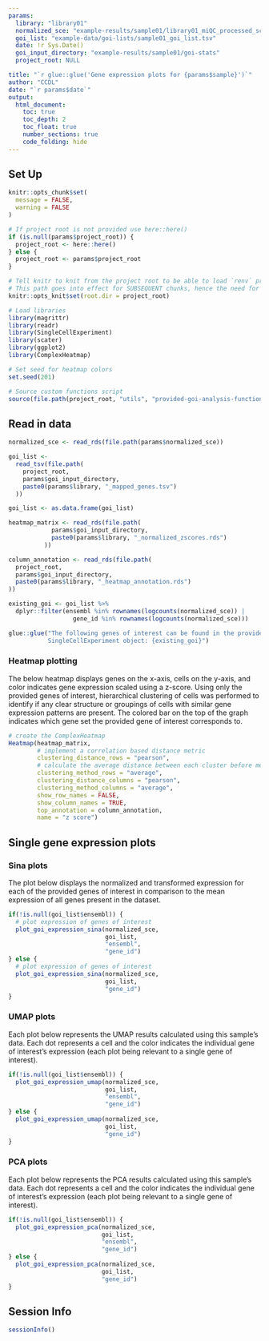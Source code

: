 ```yaml
---
params:
  library: "library01"
  normalized_sce: "example-results/sample01/library01_miQC_processed_sce.rds"
  goi_list: "example-data/goi-lists/sample01_goi_list.tsv"
  date: !r Sys.Date()
  goi_input_directory: "example-results/sample01/goi-stats"
  project_root: NULL

title: "`r glue::glue('Gene expression plots for {params$sample}')`"
author: "CCDL"
date: "`r params$date`"
output: 
  html_document:
    toc: true
    toc_depth: 2
    toc_float: true
    number_sections: true
    code_folding: hide
---
```


## Set Up

```r
knitr::opts_chunk$set(
  message = FALSE,
  warning = FALSE
)

# If project root is not provided use here::here() 
if (is.null(params$project_root)) {
  project_root <- here::here()
} else {
  project_root <- params$project_root
} 

# Tell knitr to knit from the project root to be able to load `renv` properly
# This path goes into effect for SUBSEQUENT chunks, hence the need for 2 chunks
knitr::opts_knit$set(root.dir = project_root)
```

```r
# Load libraries
library(magrittr)
library(readr)
library(SingleCellExperiment)
library(scater)
library(ggplot2)
library(ComplexHeatmap)

# Set seed for heatmap colors
set.seed(201)

# Source custom functions script
source(file.path(project_root, "utils", "provided-goi-analysis-functions.R"))
```

## Read in data

```r
normalized_sce <- read_rds(file.path(params$normalized_sce))

goi_list <-
  read_tsv(file.path(
    project_root,
    params$goi_input_directory,
    paste0(params$library, "_mapped_genes.tsv")
  ))

goi_list <- as.data.frame(goi_list)
```

```r
heatmap_matrix <- read_rds(file.path(
            params$goi_input_directory,
            paste0(params$library, "_normalized_zscores.rds")
          ))

column_annotation <- read_rds(file.path(
  project_root,
  params$goi_input_directory,
  paste0(params$library, "_heatmap_annotation.rds")
))
```

```r
existing_goi <- goi_list %>%
  dplyr::filter(ensembl %in% rownames(logcounts(normalized_sce)) | 
                  gene_id %in% rownames(logcounts(normalized_sce)))

glue::glue("The following genes of interest can be found in the provided 
           SingleCellExperiment object: {existing_goi}")
```

### Heatmap plotting

The below heatmap displays genes on the x-axis, cells on the y-axis, and color indicates gene expression scaled using a z-score. 
Using only the provided genes of interest, hierarchical clustering of cells was performed to identify if any clear structure or groupings of cells with similar gene expression patterns are present. 
The colored bar on the top of the graph indicates which gene set the provided gene of interest corresponds to. 

```r
# create the ComplexHeatmap
Heatmap(heatmap_matrix,
        # implement a correlation based distance metric
        clustering_distance_rows = "pearson",
        # calculate the average distance between each cluster before merging
        clustering_method_rows = "average",
        clustering_distance_columns = "pearson",
        clustering_method_columns = "average",
        show_row_names = FALSE,
        show_column_names = TRUE,
        top_annotation = column_annotation,
        name = "z score")
```

## Single gene expression plots

### Sina plots

The plot below displays the normalized and transformed expression for each of the provided
genes of interest in comparison to the mean expression of all genes present in the dataset. 

```r
if(!is.null(goi_list$ensembl)) {
  # plot expression of genes of interest
  plot_goi_expression_sina(normalized_sce,
                           goi_list,
                           "ensembl",
                           "gene_id")
} else {
  # plot expression of genes of interest
  plot_goi_expression_sina(normalized_sce,
                           goi_list,
                           "gene_id")
}
```

### UMAP plots

Each plot below represents the UMAP results calculated using this sample's data.
Each dot represents a cell and the color indicates the individual gene of interest's expression (each plot being relevant to a single gene of interest).

```r
if(!is.null(goi_list$ensembl)) {
  plot_goi_expression_umap(normalized_sce,
                           goi_list,
                           "ensembl",
                           "gene_id")
} else {
  plot_goi_expression_umap(normalized_sce,
                           goi_list,
                           "gene_id")
}
```

### PCA plots

Each plot below represents the PCA results calculated using this sample's data.
Each dot represents a cell and the color indicates the individual gene of interest's expression (each plot being relevant to a single gene of interest).

```r
if(!is.null(goi_list$ensembl)) {
  plot_goi_expression_pca(normalized_sce,
                          goi_list,
                          "ensembl",
                          "gene_id")
} else {
  plot_goi_expression_pca(normalized_sce,
                          goi_list,
                          "gene_id")
}
```

## Session Info

```r
sessionInfo()
```


